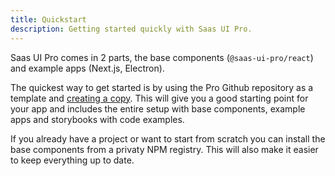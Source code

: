 ```yaml
---
title: Quickstart
description: Getting started quickly with Saas UI Pro.
---
```


Saas UI Pro comes in 2 parts, the base components (`@saas-ui-pro/react`) and example apps (Next.js, Electron).

The quickest way to get started is by using the Pro Github repository as a template and [creating a copy](https://github.com/saas-js/saas-ui-pro/generate).
This will give you a good starting point for your app and includes the entire setup with base components, example apps and storybooks with code examples.

If you already have a project or want to start from scratch you can install the base components from a privaty NPM registry.
This will also make it easier to keep everything up to date.

<QuickLink
  href="/docs/pro/installation/npm"
  width="50%"
  mt="8"
  title="Private NPM"
  description="Setting up the Private NPM registry."
  label="Get started"
/>

